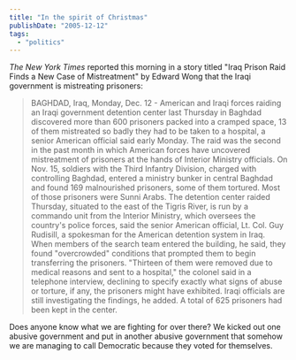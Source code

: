 ```yaml
---
title: "In the spirit of Christmas"
publishDate: "2005-12-12"
tags: 
  - "politics"
---
```


_The New York Times_ reported this morning in a story titled "Iraq Prison Raid Finds a New Case of Mistreatment" by Edward Wong that the Iraqi government is mistreating prisoners:

> BAGHDAD, Iraq, Monday, Dec. 12 - American and Iraqi forces raiding an Iraqi government detention center last Thursday in Baghdad discovered more than 600 prisoners packed into a cramped space, 13 of them mistreated so badly they had to be taken to a hospital, a senior American official said early Monday. The raid was the second in the past month in which American forces have uncovered mistreatment of prisoners at the hands of Interior Ministry officials. On Nov. 15, soldiers with the Third Infantry Division, charged with controlling Baghdad, entered a ministry bunker in central Baghdad and found 169 malnourished prisoners, some of them tortured. Most of those prisoners were Sunni Arabs. The detention center raided Thursday, situated to the east of the Tigris River, is run by a commando unit from the Interior Ministry, which oversees the country's police forces, said the senior American official, Lt. Col. Guy Rudisill, a spokesman for the American detention system in Iraq. When members of the search team entered the building, he said, they found "overcrowded" conditions that prompted them to begin transferring the prisoners. "Thirteen of them were removed due to medical reasons and sent to a hospital," the colonel said in a telephone interview, declining to specify exactly what signs of abuse or torture, if any, the prisoners might have exhibited. Iraqi officials are still investigating the findings, he added. A total of 625 prisoners had been kept in the center.

Does anyone know what we are fighting for over there? We kicked out one abusive government and put in another abusive government that somehow we are managing to call Democratic because they voted for themselves.

